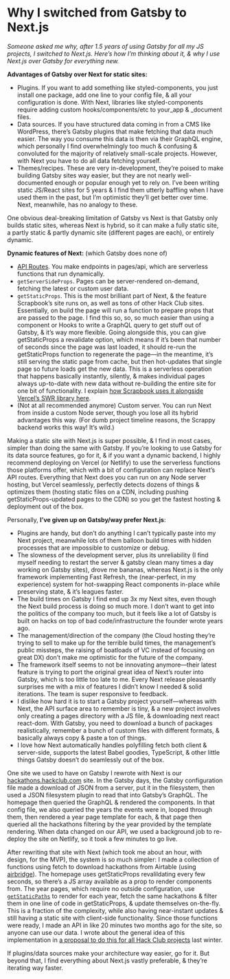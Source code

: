 # Why I switched from Gatsby to Next.js

*Someone asked me why, after 1.5 years of using Gatsby for all my JS projects, I switched to Next.js. Here’s how I’m thinking about it, & why I use Next.js over Gatsby for everything new.*

**Advantages of Gatsby over Next for static sites:**

* Plugins. If you want to add something like styled-components, you just install one package, add one line to your config file, & all your configuration is done. With Next, libraries like styled-components require adding custom hooks/components/etc to your_app & _document files.
* Data sources. If you have structured data coming in from a CMS like WordPress, there’s Gatsby plugins that make fetching that data much easier. The way you consume this data is then via their GraphQL engine, which personally I find overwhelmingly too much & confusing & convoluted for the majority of relatively small-scale projects. However, with Next you have to do all data fetching yourself.
* Themes/recipes. These are very in-development, they’re poised to make building Gatsby sites way easier, but they are not nearly well-documented enough or popular enough yet to rely on. I’ve been writing static JS/React sites for 5 years & I find them utterly baffling when I have used them in the past, but I’m optimistic they’ll get better over time. Next, meanwhile, has no analogy to these.

One obvious deal-breaking limitation of Gatsby vs Next is that Gatsby only builds static sites, whereas Next is hybrid, so it can make a fully static site, a partly static & partly dynamic site (different pages are each), or entirely dynamic.

**Dynamic features of Next:** (which Gatsby does none of)

* [API Routes](https://nextjs.org/docs/api-routes/introduction). You make endpoints in pages/api, which are serverless functions that run dynamically.
* `getServerSideProps`. Pages can be server-rendered on-demand, fetching the latest or custom user data.
* `getStaticProps`. This is the most brilliant part of Next, & the feature Scrapbook’s site runs on, as well as tons of other Hack Club sites. Essentially, on build the page will run a function to prepare props that are passed to the page. I find this so, so, so much easier than using a component or Hooks to write a GraphQL query to get stuff out of Gatsby, & it’s way more flexible. Going alongside this, you can give getStaticProps a revalidate option, which means if it’s been that number of seconds since the page was last loaded, it should re-run the getStaticProps function to regenerate the page—in the meantime, it’s still serving the static page from cache, but then hot-updates that single page so future loads get the new data. This is a serverless operation that happens basically instantly, silently, & makes individual pages always up-to-date with new data without re-building the entire site for one bit of functionality. I explain [how Scrapbook uses it alongside Vercel’s SWR library here](https://notebook.eugene.com/2020-07-30_how_scrapbook_works#data-fetching).
* (Not at all recommended anymore) Custom server. You can run Next from inside a custom Node server, though you lose all its hybrid advantages this way. (For dumb project timeline reasons, the Scrappy backend works this way! It’s wild.)

Making a static site with Next.js is super possible, & I find in most cases, simpler than doing the same with Gatsby. If you’re looking to use Gatsby for its data source features, go for it, & if you want a dynamic backend, I highly recommend deploying on Vercel (or Netlify) to use the serverless functions those platforms offer, which with a bit of configuration can replace Next’s API routes. Everything that Next does you can run on any Node server hosting, but Vercel seamlessly, perfectly detects dozens of things & optimizes them (hosting static files on a CDN, including pushing getStaticProps-updated pages to the CDN) so you get the fastest hosting & deployment out of the box.

Personally, **I’ve given up on Gatsby/way prefer Next.js**:

* Plugins are handy, but don’t do anything I can’t typically paste into my Next project, meanwhile lots of them balloon build times with hidden processes that are impossible to customize or debug.
* The slowness of the development server, plus its unreliability (I find myself needing to restart the server & gatsby clean many times a day working on Gatsby sites), drove me bananas, whereas Next.js is the only framework implementing Fast Refresh, the (near-perfect, in my experience) system for hot-swapping React components in-place while preserving state, & it’s leagues faster.
* The build times on Gatsby I find end up 3x my Next sites, even though the Next build process is doing so much more. I don’t want to get into the politics of the company too much, but it feels like a lot of Gatsby is built on hacks on top of bad code/infrastructure the founder wrote years ago.
* The management/direction of the company (the Cloud hosting they’re trying to sell to make up for the terrible build times, the management’s public missteps, the raising of boatloads of VC instead of focusing on great DX) don’t make me optimistic for the future of the company.
* The framework itself seems to not be innovating anymore—their latest feature is trying to port the original great idea of Next’s router into Gatsby, which is too little too late to me. Every Next release pleasantly surprises me with a mix of features I didn’t know I needed & solid iterations. The team is super responsive to feedback.
* I dislike how hard it is to start a Gatsby project yourself—whereas with Next, the API surface area to remember is tiny, & a new project involves only creating a pages directory with a JS file, & downloading next react react-dom. With Gatsby, you need to download a bunch of packages realistically, remember a bunch of custom files with different formats, & basically always copy & paste a ton of things.
* I love how Next automatically handles polyfilling fetch both client & server-side, supports the latest Babel goodies, TypeScript, & other little things Gatsby doesn’t do seamlessly out of the box.

One site we used to have on Gatsby I rewrote with Next is our [hackathons.hackclub.com](https://hackathons.hackclub.com) site. In the Gatsby days, the Gatsby configuration file made a download of JSON from a server, put it in the filesystem, then used a JSON filesystem plugin to read that into Gatsby’s GraphQL. The homepage then queried the GraphQL & rendered the components. In that config file, we also queried the years the events were in, looped through them, then rendered a year page template for each, & that page then queried all the hackathons filtering by the year provided by the template rendering. When data changed on our API, we used a background job to re-deploy the site on Netlify, so it took a few minutes to go live.

After rewriting that site with Next (which took me about an hour, with design, for the MVP), the system is so much simpler: I made a collection of functions using fetch to download hackathons from Airtable (using [airbridge](https://github.com/hackclub/airbridge)). The homepage uses getStaticProps revalildating every few seconds, so there’s a JS array available as a prop to render components from. The year pages, which require no outside configuration, use [`getStaticPaths`](https://nextjs.org/docs/basic-features/data-fetching) to render for each year, fetch the same hackathons & filter them in one line of code in getStaticProps, & update themselves on-the-fly. This is a fraction of the complexity, while also having near-instant updates & still having a static site with client-side functionality. Since those functions were ready, I made an API in like 20 minutes two months ago for the site, so anyone can use our data. I wrote about the general idea of this implementation in [a proposal to do this for all Hack Club projects](https://www.notion.so/hackclub/A-new-era-for-web-at-Hack-Club-37f224e3b22d43e183eea08aa5c62485) last winter.

If plugins/data sources make your architecture way easier, go for it. But beyond that, I find everything about Next.js vastly preferable, & they’re iterating way faster.
